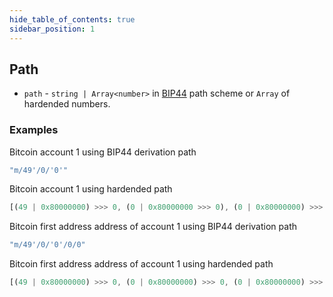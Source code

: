 ```yaml
---
hide_table_of_contents: true
sidebar_position: 1
---
```


## Path
- `path` - `string | Array<number>` in [BIP44](https://github.com/OneKeyHQ/bixin-firmware/blob/bixin_dev/docs/misc/coins-bip44-paths.md) path scheme or `Array` of hardended numbers.

### Examples
Bitcoin account 1 using BIP44 derivation path
```javascript
"m/49'/0/'0'"
```
Bitcoin account 1 using hardended path
```javascript
[(49 | 0x80000000) >>> 0, (0 | 0x80000000 >>> 0), (0 | 0x80000000) >>> 0]
```
Bitcoin first address address of account 1 using BIP44 derivation path
```javascript
"m/49'/0/'0'/0/0"
```
Bitcoin first address address of account 1 using hardended path
```javascript
[(49 | 0x80000000) >>> 0, (0 | 0x80000000) >>> 0, (0 | 0x80000000) >>> 0, 0, 0]
```
